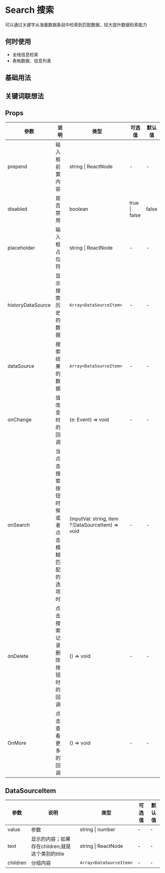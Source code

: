 # Search 搜索

可以通过关键字从海量数据条目中检索到匹配数据，较大提升数据检索能力

## 何时使用

- 全栈信息检索
- 表格数据、信息列表

## 基础用法


<DemoState />

## 关键词联想法

<DemoRelation />

## Props

| 参数         | 说明               | 类型                | 可选值                                                                 | 默认值 |
| ------------ | ------------------ | ------------------- | ---------------------------------------------------------------------- | ------ |
| prepend       | 输入框前置内容     | string \| ReactNode | -                                                                      | -      |
| disabled     | 是否禁用           | boolean             | true \| false                                                          | false  |
| placeholder  | 输入框占位符       | string \| ReactNode | -                                                                      | -      |
| historyDataSource  | 显示搜索历史的数据    | `Array<DataSourceItem>` | -                                                           | -      |
| dataSource    | 搜索结果的数据      | `Array<DataSourceItem>` | -                                                           | -      |
| onChange     | 值改变时的回调     | (e: Event) => void  | -                                                                      | -      |
| onSearch     | 当点击搜索按钮时候或者点击模糊匹配的选项时     | (inputVal: string, item ?:DataSourceItem) => void                    | -                                                                      | -      |
| onDelete     | 点击搜索记录删除按钮时的回调  | () => void                    | -                                                                      | -      |
| OnMore       | 点击查看更多的回调  | () => void                    | -                                                                      | -      |

## DataSourceItem
 参数         | 说明               | 类型                | 可选值                                                                 | 默认值 |
| ------------ | ------------------ | ------------------- | ---------------------------------------------------------------------- | ------ |
| value     | 参数    | string \| number     | -                                                                      | -      |
| text     | 显示的内容；如果存在children;就是这个类别的title | string \| ReactNode  | -                                                                      | -      |
| children     | 分组内容  | `Array<DataSourceItem>`     | -                                                                      | -      |
